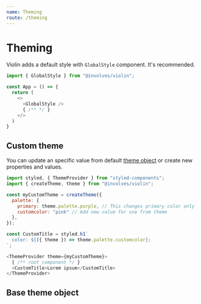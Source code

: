 ```yaml
---
name: Theming
route: /theming
---
```



# Theming

Violin adds a default style with `GlobalStyle` component. It's recommended.

```javascript
import { GlobalStyle } from "@involves/violin";

const App = () => {
  return (
    <>
      <GlobalStyle />
      { /** */ }
    </>
  )
}
```

## Custom theme

You can update an specific value from default [theme object](#base-theme-object) or create new properties and values.

```javascript
import styled, { ThemeProvider } from "styled-components";
import { createTheme, theme } from "@involves/violin"; 

const myCustomTheme = createTheme({
  palette: {
    primary: theme.palette.purple, // This changes primary color only
    customcolor: "pink" // Add new value for use from theme
  },
});

const CustomTitle = styled.h1`
  color: ${({ theme }) => theme.palette.customcolor};
`;

<ThemeProvider theme={myCustomTheme}>
  { /** root component */ }
  <CustomTitle>Lorem ipsum</CustomTitle>
</ThemeProvider>
```

## Base theme object

<ObjectTheme />